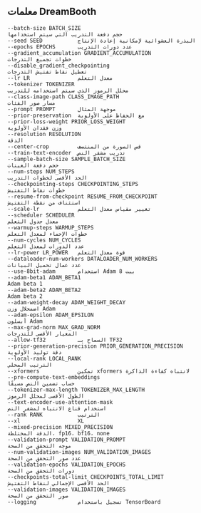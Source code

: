 ## معلمات DreamBooth

```
--batch-size BATCH_SIZE
حجم دفعة التدريب التي سيتم استخدامها
--seed SEED           البذرة العشوائية لإمكانية إعادة الإنتاج
--epochs EPOCHS       عدد دورات التدريب
--gradient_accumulation GRADIENT_ACCUMULATION
خطوات تجميع التدرجات
--disable_gradient_checkpointing
تعطيل نقاط تفتيش التدرجات
--lr LR               معدل التعلم
--tokenizer TOKENIZER
محلل الرموز الذي سيتم استخدامه للتدريب
--class-image-path CLASS_IMAGE_PATH
مسار صور الفئات
--prompt PROMPT       موجهة المثال
--prior-preservation  مع الحفاظ على الأولوية
--prior-loss-weight PRIOR_LOSS_WEIGHT
وزن فقدان الأولوية
--resolution RESOLUTION
الدقة
--center-crop         قص الصورة من المنتصف
--train-text-encoder  تدريب مشفر النص
--sample-batch-size SAMPLE_BATCH_SIZE
حجم دفعة العينات
--num-steps NUM_STEPS
الحد الأقصى لخطوات التدريب
--checkpointing-steps CHECKPOINTING_STEPS
خطوات نقاط التفتيش
--resume-from-checkpoint RESUME_FROM_CHECKPOINT
استئناف من نقطة التفتيش
--scale-lr            تغيير مقياس معدل التعلم
--scheduler SCHEDULER
معدل جدول التعلم
--warmup-steps WARMUP_STEPS
خطوات الإحماء لمعدل التعلم
--num-cycles NUM_CYCLES
عدد الدورات لمعدل التعلم
--lr-power LR_POWER   قوة معدل التعلم
--dataloader-num-workers DATALOADER_NUM_WORKERS
عدد عمال تحميل البيانات
--use-8bit-adam       استخدام Adam ببت 8
--adam-beta1 ADAM_BETA1
Adam beta 1
--adam-beta2 ADAM_BETA2
Adam beta 2
--adam-weight-decay ADAM_WEIGHT_DECAY
اضمحلال وزن Adam
--adam-epsilon ADAM_EPSILON
أبسلون Adam
--max-grad-norm MAX_GRAD_NORM
المعيار الأقصى للتدرجات
--allow-tf32          السماح بـ TF32
--prior-generation-precision PRIOR_GENERATION_PRECISION
دقة توليد الأولوية
--local-rank LOCAL_RANK
الترتيب المحلي
--xformers            تمكين xformers لانتباه كفاءة الذاكرة
--pre-compute-text-embeddings
حساب تضمين النص مسبقًا
--tokenizer-max-length TOKENIZER_MAX_LENGTH
الطول الأقصى لمحلل الرموز
--text-encoder-use-attention-mask
استخدام قناع الانتباه لمشفر النص
--rank RANK           الترتيب
--xl                  XL
--mixed-precision MIXED_PRECISION
الدقة المختلطة، fp16، bf16، none
--validation-prompt VALIDATION_PROMPT
موجه التحقق من الصحة
--num-validation-images NUM_VALIDATION_IMAGES
عدد صور التحقق من الصحة
--validation-epochs VALIDATION_EPOCHS
دورات التحقق من الصحة
--checkpoints-total-limit CHECKPOINTS_TOTAL_LIMIT
الحد الأقصى الإجمالي لنقاط التفتيش
--validation-images VALIDATION_IMAGES
صور التحقق من الصحة
--logging             تسجيل باستخدام TensorBoard
```